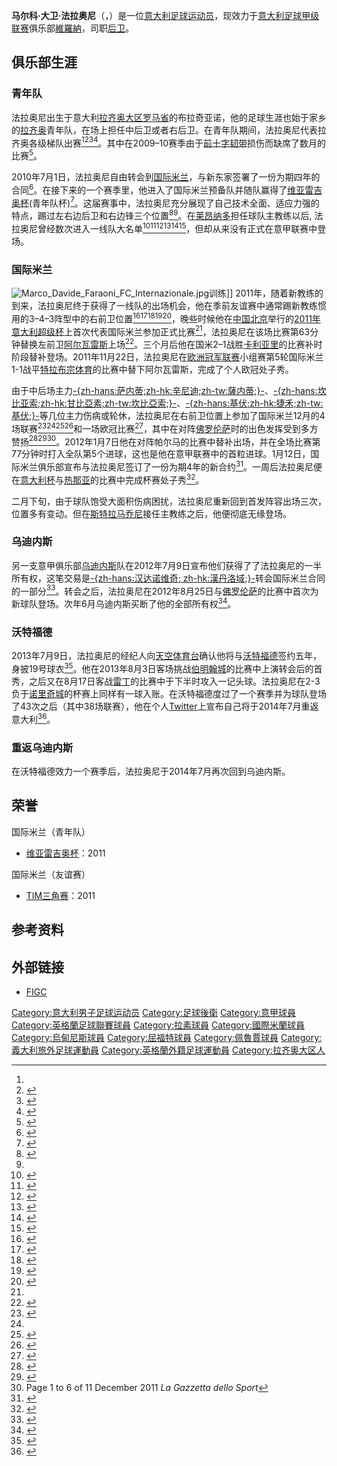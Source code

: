 {{noteTA
|G1=足球
|G2=意甲
|G3=inter
|G4=FAcup
}}
{{Infobox football biography
| playername          = 大卫·法拉奥尼<br />Davide Faraoni
| image               = [[File:Davide_Faraoni.jpg|250px]]
| dateofbirth         = {{birth date and age|1991|10|25|df=y}}
| cityofbirth         = [[布拉恰诺|布拉恰诺]]
| countryofbirth      = 意大利
| height              = {{Height|m=1.79}}<ref name=profile/>
| position            = [[後衛_(足球)|右后卫]]
| currentclub         = [[維羅納足球俱樂部|維羅納]]
| clubnumber          = 5
| youthyears1         = 2004–2010
| youthclubs1         = [[拉齐奥足球俱乐部|拉齐奥]]
| youthyears2         = 2010–2011
| youthclubs2         = [[国际米兰足球俱乐部|国际米兰]]
| years1              = 2011–2012 | caps1 = 14 | goals1 = 1 | clubs1 = [[国际米兰足球俱乐部|国际米兰]]
| years2              = 2012–2013    | caps2  =  10 | goals2  = 0 | clubs2  = [[乌迪内斯足球俱乐部|乌迪内斯]]
| years3              = 2013–2014    | caps3    =  38 | goals3  =   4  | clubs3 = [[沃特福德足球俱乐部|沃特福德]]
| years4              = 2014–2017    | caps4 = 5 | goals4 = 0 | clubs4 = [[乌迪内斯足球俱乐部|乌迪内斯]]
| years5              = 2015      | caps5 = 15 | goals5 = 1 | clubs5 = → [[佩魯賈足球會|佩魯賈]] (loan)
| years6              = 2015–2016 | caps6 = 36 | goals6 = 0 | clubs6 = → [[諾瓦拉足球俱樂部|路華拿]] (loan)
| years7              = 2017–2019 | caps7 = 43 | goals7 = 3 | clubs7 = [[克罗托内足球俱乐部|克羅托內]]
| years8              = 2019      | caps8 = 17 | goals8 = 3 | clubs8 = → [[維羅納足球俱樂部|維羅納]] (loan)
| years9              = 2019–     | caps9 = 14  | goals9 = 2 | clubs9 = [[維羅納足球俱樂部|維羅納]]
| totalcaps           = 
| totalgoals          = 
| nationalyears1      = 2006–2007
| nationalteam1       = 意大利 U-16
| nationalcaps1       = 5
| nationalgoals1      = 0
| nationalyears2      = 2007–2008
| nationalteam2       = [[義大利17歲以下國家足球隊|意大利 U-17]]
| nationalcaps2       = 11
| nationalgoals2      = 0
| nationalyears3      = 2009
| nationalteam3       = 意大利 U-18
| nationalcaps3       = 5
| nationalgoals3      = 0
| nationalyears4      = 2008–2010
| nationalteam4       = [[義大利19歲以下國家足球隊|意大利 U-19]]
| nationalcaps4       = 6 <!--FIGC archive was wrong, added Romania, Ukraine and elite round  -->
| nationalgoals4      = 0
| nationalyears5      = 2011
| nationalteam5       = [[義大利20歲以下國家足球隊|意大利 U-20]]
| nationalcaps5       = 1
| nationalgoals5      = 0
| nationalyears6      = 2010–2012
| nationalteam6       = [[義大利21歲以下國家足球隊|意大利 U-21]]
| nationalcaps6       = 7
| nationalgoals6      = 0
| club-update         = 2019年12月1日
| nationalteam-update = 2012年2月28日
}}

'''马尔科·大卫·法拉奥尼'''（{{lang-it|Marco Davide Faraoni}}，{{bd|1991年|10月25日|||马尔科·大卫·法拉奥尼}}）是一位[[意大利|意大利]][[足球|足球]][[运动员|运动员]]，现效力于[[意大利足球甲级联赛|意大利足球甲级联赛]]俱乐部[[維羅納足球俱樂部|維羅納]]，司职[[後衛_(足球)|后卫]]。

==俱乐部生涯==
===青年队===
法拉奥尼出生于意大利[[拉齐奥|拉齐奥大区]][[罗马省|罗马省]]的布拉奇亚诺，他的足球生涯也始于家乡的[[拉齐奥足球俱乐部|拉齐奥]]青年队，在场上担任中后卫或者右后卫。在青年队期间，法拉奥尼代表拉齐奥各级梯队出赛<ref name=Lazio/><ref name=profile>{{cite news|url=http://www.inter.it/aas/news/reader?N=48732&L=it|title=Marco Davide Faraoni: cominciamo a conoscerlo|date=2010-07-02|accessdate=2011-08-07|work=FC Interazionale Milano|publisher=www.inter.it|language=it|archive-date=2012-10-12|archive-url=https://web.archive.org/web/20121012213542/http://www.inter.it/aas/news/reader?N=48732&L=it|dead-url=no}}</ref><ref>{{cite news |url=http://www.settoregiovanile.figc.it/REGIONALE/LAZIO/COM_UFF/2004/RG_CU43.pdf |title=Comunicato Ufficiale N°43 (2004–05) |date=2005-04-14 |accessdate=2012-01-16 |work=Comitato Regionale Lazio, Settore Giovanile e Scolastico, FIGC |language=it |archive-url=https://web.archive.org/web/20051023080836/http://www.settoregiovanile.figc.it/REGIONALE/LAZIO/COM_UFF/2004/RG_CU43.pdf |archive-date=2005-10-23 |dead-url=yes }}</ref><ref name=Lazio>{{cite news|url=http://inter.sina.com.cn/news/2008-10-30/00507278.html|title=19岁以下意大利杯：拉齐奥1-4国际米兰|date=2008-10-30|accessdate=2014-08-10|work=FC Internazionale Milano|publisher=inter.sina.com.cn|language=zh-hans|archive-date=2014-08-11|archive-url=https://web.archive.org/web/20140811082142/http://inter.sina.com.cn/news/2008-10-30/00507278.html|dead-url=no}}</ref>。其中在2009–10赛季由于[[前十字韧带|前十字韧带]]损伤而缺席了数月的比赛<ref>{{cite news|url=http://www.goal.com/en/news/10/italy/2009/09/25/1521538/lazio-starlet-faraoni-could-miss-six-months-with-serious|title=Lazio Starlet Faraoni Could Miss Six Months With Serious Knee Injury - Report|date=2009-09-25|accessdate=2014-08-10|work=Rick D'Andrea|publisher=Goal.com|language=en|archive-date=2016-03-08|archive-url=https://web.archive.org/web/20160308044703/http://www.goal.com/en/news/10/italy/2009/09/25/1521538/lazio-starlet-faraoni-could-miss-six-months-with-serious|dead-url=no}}</ref>。

2010年7月1日，法拉奥尼自由转会到[[国际米兰足球俱乐部|国际米兰]]，与新东家签署了一份为期四年的合同<ref>{{cite news|url=http://inter.sina.com.cn/news/2010-07-01/235611399.html|title=马可-戴维-法劳尼从拉齐奥转会至国际米兰|date=2010-07-01|accessdate=2014-08-10|work=FC Internazionale Milano|publisher=inter.sina.com.cn|language=zh-hans|archive-date=2016-03-04|archive-url=https://web.archive.org/web/20160304081639/http://inter.sina.com.cn/news/2010-07-01/235611399.html|dead-url=no}}</ref>。在接下来的一个赛季里，他进入了国际米兰预备队并随队赢得了[[维亚雷吉奥杯|维亚雷吉奥杯]](青年队杯)<ref name=carnival>{{cite news|url=http://inter.sina.com.cn/news/2011-03-09/162912940.html|title=维亚雷吉奥：德尔阿格内洛进球，国际米兰冠军|date=2011-03-09|accessdate=2014-08-10|work=FC Internazionale Milano|publisher=inter.sina.com.cn|language=zh-hans|archive-date=2014-08-11|archive-url=https://web.archive.org/web/20140811082252/http://inter.sina.com.cn/news/2011-03-09/162912940.html|dead-url=no}}</ref>。这届赛事中，法拉奥尼充分展现了自己技术全面、适应力强的特点，踢过左右边后卫和右边锋三个位置<ref>{{cite news|url=http://inter.sina.com.cn/news/2010-10-26/132211963.html|title=预备队：国际米兰4-0帕多瓦|date=2010-10-26|accessdate=2014-08-10|work=FC Internazionale Milano|publisher=inter.sina.com.cn|language=zh-hans|archive-date=2016-03-04|archive-url=https://web.archive.org/web/20160304142005/http://inter.sina.com.cn/news/2010-10-26/132211963.html|dead-url=no}}</ref><ref name=carnival/>。在[[莱昂纳多|莱昂纳多]]担任球队主教练以后, 法拉奥尼曾经数次进入一线队大名单<ref>{{cite news|url=http://inter.sina.com.cn/news/2011-04-16/002313212.html|title=莱昂纳多公布帕尔马v国际米兰21人名单|date=2011-04-16|accessdate=2014-08-10|work=FC Internazionale Milano|publisher=inter.sina.com.cn|language=zh-hans|archive-date=2016-03-04|archive-url=https://web.archive.org/web/20160304141949/http://inter.sina.com.cn/news/2011-04-16/002313212.html|dead-url=no}}</ref><ref>{{cite news|url=http://inter.sina.com.cn/news/2011-04-19/101913232.html|title=意大利杯罗马vs国际米兰：22人大名单|date=2011-04-19|accessdate=2014-08-10|work=FC Internazionale Milano|publisher=inter.sina.com.cn|language=zh-hans|archive-date=2014-08-11|archive-url=https://web.archive.org/web/20140811081818/http://inter.sina.com.cn/news/2011-04-19/101913232.html|dead-url=no}}</ref><ref>{{cite news|url=http://inter.sina.com.cn/news/2011-05-08/015413350.html|title=意甲联赛国际米兰vs佛罗伦萨21人大名单公布|date=2011-05-08|accessdate=2014-08-10|work=FC Internazionale Milano|publisher=inter.sina.com.cn|language=zh-hans|archive-date=2014-08-11|archive-url=https://web.archive.org/web/20140811081654/http://inter.sina.com.cn/news/2011-05-08/015413350.html|dead-url=no}}</ref><ref>{{cite news|url=http://inter.sina.com.cn/news/2011-05-15/015613413.html|title=莱昂纳多公布对阵那不勒斯21人大名单|date=2011-05-15|accessdate=2014-08-10|work=FC Internazionale Milano|publisher=inter.sina.com.cn|language=zh-hans|archive-date=2016-03-04|archive-url=https://web.archive.org/web/20160304142000/http://inter.sina.com.cn/news/2011-05-15/015613413.html|dead-url=no}}</ref><ref>{{cite news|url=http://inter.sina.com.cn/news/2011-05-21/211613444.html|title=莱昂纳多公布对阵卡塔尼亚21人大名单|date=2011-05-21|accessdate=2014-08-10|work=FC Internazionale Milano|publisher=inter.sina.com.cn|language=zh-hans|archive-date=2014-08-11|archive-url=https://web.archive.org/web/20140811081446/http://inter.sina.com.cn/news/2011-05-21/211613444.html|dead-url=no}}</ref><ref>{{cite news|url=http://inter.sina.com.cn/news/2011-05-29/133713495.html|title=意大利杯决赛：所有人奔赴罗马|date=2011-05-29|accessdate=2014-08-10|work=FC Internazionale Milano|publisher=inter.sina.com.cn|language=zh-hans|archive-date=2016-03-04|archive-url=https://web.archive.org/web/20160304141945/http://inter.sina.com.cn/news/2011-05-29/133713495.html|dead-url=no}}</ref>，但却从来没有正式在意甲联赛中登场。

===国际米兰===
[[File:Marco_Davide_Faraoni_FC_Internazionale.jpg|thumb]]训练]]
2011年，随着新教练{{tsl|en|Gian Piero Gasperini||加斯佩里尼}}的到来，法拉奥尼终于获得了一线队的出场机会，他在季前友谊赛中通常踢新教练惯用的3–4–3阵型中的右前卫位置<ref>{{cite news|url=http://china.inter.it/2011-07-15/146492.html|title=热身赛：国际米兰6-1特伦蒂诺|date=2011-07-15|accessdate=2014-08-10|work=FC Internazionale Milano|publisher=china.inter.it|language=zh-hans|archive-date=2014-08-10|archive-url=https://web.archive.org/web/20140810062846/http://china.inter.it/2011-07-15/146492.html|dead-url=no}}</ref><ref>{{cite news|url=http://china.inter.it/2011-07-18/146778.html|title=热身赛：国际米兰6-1梅佐科罗纳|date=2011-07-18|accessdate=2014-08-10|work=FC Internazionale Milano|publisher=china.inter.it|language=zh-hans|archive-date=2014-08-10|archive-url=https://web.archive.org/web/20140810063914/http://china.inter.it/2011-07-18/146778.html|dead-url=no}}</ref><ref>{{cite news|url=http://china.inter.it/2011-07-21/147176.html|title=热身赛：国际米兰4-1克雷莫纳|date=2011-07-21|accessdate=2014-08-10|work=FC Internazionale Milano|publisher=china.inter.it|language=zh-hans|archive-date=2014-08-10|archive-url=https://web.archive.org/web/20140810063107/http://china.inter.it/2011-07-21/147176.html|dead-url=no}}</ref><ref>{{cite news|url=http://china.inter.it/2011-07-25/147605.html|title=热身赛：加拉塔萨雷0-0国际米兰|date=2011-07-25|accessdate=2014-08-10|work=FC Internazionale Milano|publisher=china.inter.it|language=zh-hans|archive-date=2014-08-10|archive-url=https://web.archive.org/web/20140810063911/http://china.inter.it/2011-07-25/147605.html|dead-url=no}}</ref><ref>{{cite news|url=http://china.inter.it/2011-07-31/148176.html|title=热身赛：国际米兰2-0凯尔特人|date=2011-07-31|accessdate=2014-08-10|work=FC Internazionale Milano|publisher=china.inter.it|language=zh-hans|archive-date=2014-08-10|archive-url=https://web.archive.org/web/20140810064559/http://china.inter.it/2011-07-31/148176.html|dead-url=no}}</ref>，晚些时候他在[[中国|中国]][[北京|北京]]举行的[[2011年意大利超级杯|2011年意大利超级杯]]上首次代表国际米兰参加正式比赛<ref name=supercup/>，法拉奥尼在该场比赛第63分钟替换左前卫[[里卡多·阿尔瓦雷斯|阿尔瓦雷斯]]上场<ref name=supercup>{{cite news|url=http://china.inter.it/2011-08-06/149153.html|title=2011意大利超级杯：国际米兰1比2惜败AC米兰|date=2011-08-06|accessdate=2014-08-10|work=FC Internazionale Milano|publisher=china.inter.it|language=zh-hans|archive-date=2014-08-10|archive-url=https://web.archive.org/web/20140810054643/http://china.inter.it/2011-08-06/149153.html|dead-url=no}}</ref>。三个月后他在国米2–1战胜[[卡利亚里足球俱乐部|卡利亚里]]的比赛补时阶段替补登场。2011年11月22日，法拉奥尼在[[2011–12年欧洲冠军联赛|欧洲冠军联赛]]小组赛第5轮国际米兰1-1战平[[特拉布宗体育|特拉布宗体育]]的比赛中替下阿尔瓦雷斯，完成了个人欧冠处子秀。

由于中后场主力[[哈维尔·萨内蒂|-{zh-hans:萨内蒂;zh-hk:辛尼迪;zh-tw:薩内蒂;}-]]、[[埃斯特万·坎比亚索|-{zh-hans:坎比亚索;zh-hk:甘比亞素;zh-tw:坎比亞索;}-]]、[[克里斯蒂安·基伏|-{zh-hans:基伏;zh-hk:捷禾;zh-tw:基伏;}-]]等几位主力伤病或轮休，法拉奥尼在右前卫位置上参加了国际米兰12月的4场联赛<ref>{{cite news|url=http://china.inter.it/2011-12-04/162712.html|title=意甲国际米兰-乌迪内斯：首发名单|date=2011-12-04|accessdate=2014-08-10|work=FC Internazionale Milano|publisher=china.inter.it|language=zh-hans|archive-date=2014-08-10|archive-url=https://web.archive.org/web/20140810063958/http://china.inter.it/2011-12-04/162712.html|dead-url=no}}</ref><ref name=Florentina/><ref>{{cite news|url=http://china.inter.it/2011-12-14/163855.html|title=意甲补赛热那亚-国际米兰：首发名单|date=2011-12-14|accessdate=2014-08-10|work=FC Internazionale Milano|publisher=china.inter.it|language=zh-hans|archive-date=2014-08-10|archive-url=https://web.archive.org/web/20140810055401/http://china.inter.it/2011-12-14/163855.html|dead-url=no}}</ref><ref>{{cite news|url=http://china.inter.it/2011-12-20/164566.html|title=意甲国际米兰VS莱切：22人大名单|date=2011-12-20|accessdate=2014-08-10|work=FC Internazionale Milano|publisher=china.inter.it|language=zh-hans|archive-date=2014-08-10|archive-url=https://web.archive.org/web/20140810061730/http://china.inter.it/2011-12-20/164566.html|dead-url=no}}</ref>和一场欧冠比赛<ref>{{cite news|url=http://china.inter.it/2011-12-08/163191.html|title=欧冠：国际米兰1-2莫斯科中央陆军|date=2011-12-08|accessdate=2014-08-10|work=FC Internazionale Milano|publisher=china.inter.it|language=zh-hans|archive-date=2014-08-10|archive-url=https://web.archive.org/web/20140810060626/http://china.inter.it/2011-12-08/163191.html|dead-url=no}}</ref>，其中在对阵[[佛罗伦萨足球俱乐部|佛罗伦萨]]时的出色发挥受到多方赞扬<ref>{{Cite web |url=http://www.inter.it/aas/partita/mc?idpartita=3920&L=en |title=Inter.it user vote |accessdate=2014-08-09 |archive-date=2012-01-02 |archive-url=https://web.archive.org/web/20120102131820/http://www.inter.it/aas/partita/mc?idpartita=3920&L=en |dead-url=no }}</ref><ref name=Florentina>{{cite news|url=http://china.inter.it/2011-12-11/163529.html|title=意甲：国际米兰2-0佛罗伦萨|date=2011-12-11|accessdate=2014-08-10|work=FC Internazionale Milano|publisher=china.inter.it|language=zh-hans|archive-date=2014-08-10|archive-url=https://web.archive.org/web/20140810060855/http://china.inter.it/2011-12-11/163529.html|dead-url=no}}</ref><ref>Page 1 to 6 of 11 December 2011 ''La Gazzetta dello Sport''</ref>。2012年1月7日他在对阵帕尔马的比赛中替补出场，并在全场比赛第77分钟时打入全队第5个进球，这也是他在意甲联赛中的首粒进球。1月12日，国际米兰俱乐部宣布与法拉奥尼签订了一份为期4年的新合约<ref>{{cite news|url=http://china.inter.it/2012-01-13/166522.html|title=法拉奥尼专访：和国米续约至2016年很开心|date=2012-01-13|accessdate=2014-08-10|work=FC Internazionale Milano|publisher=china.inter.it|language=zh-hans|archive-date=2014-08-10|archive-url=https://web.archive.org/web/20140810063636/http://china.inter.it/2012-01-13/166522.html|dead-url=no}}</ref>。一周后法拉奥尼便在[[意大利杯|意大利杯]]与[[热那亚板球与足球俱乐部|热那亚]]的比赛中完成杯赛处子秀<ref>{{cite news|url=http://china.inter.it/2012-01-20/167089.html|title=意大利杯：国际米兰2-1热那亚|date=2012-01-20|accessdate=2014-08-10|work=FC Internazionale Milano|publisher=china.inter.it|language=zh-hans|archive-date=2014-08-10|archive-url=https://web.archive.org/web/20140810055836/http://china.inter.it/2012-01-20/167089.html|dead-url=no}}</ref>。

二月下旬，由于球队饱受大面积伤病困扰，法拉奥尼重新回到首发阵容出场三次，位置多有变动。但在[[安德烈·斯特拉马乔尼|斯特拉马乔尼]]接任主教练之后，他便彻底无缘登场。

=== 乌迪内斯 ===
另一支意甲俱乐部[[乌迪内斯足球俱乐部|乌迪内斯]]队在2012年7月9日宣布他们获得了了法拉奥尼的一半所有权，这笔交易是[[萨米尔·汉达诺维奇|-{zh-hans:汉达诺维奇; zh-hk:漢丹洛域;}-]]转会国际米兰合同的一部分<ref>{{cite news|url=http://udinese.it/ENG/script/view.php?id=1583|title=Faraoni is with Udinese!|date=2012-07-09|accessdate=2012-07-12|archiveurl=http://web-archive-it.com/page/431739/2012-10-14/http://www.udinese.it/ENG/script/view.php?id=1583|archivedate=2012-10-14|work=''[[乌迪内斯足球俱乐部|乌迪内斯]]''|publisher=udinese.it|language=zh-hans}}</ref>。转会之后，法拉奥尼在2012年8月25日与[[佛罗伦萨足球俱乐部|佛罗伦萨]]的比赛中首次为新球队登场。次年6月乌迪内斯买断了他的全部所有权<ref>{{cite news|url=http://sports.sina.com.cn/g/seriea/2013-07-12/08406666758.shtml|title=意甲夏季转会一览：卡卡回归AC米兰 标王伊瓜因|date=2013-09-03|accessdate=2014-08-10|work=马舸|publisher=新浪体育|language=zh-hans|archive-date=2016-03-04|archive-url=https://web.archive.org/web/20160304112620/http://sports.sina.com.cn/g/seriea/2013-07-12/08406666758.shtml|dead-url=no}}</ref>。

=== 沃特福德 ===
2013年7月9日，法拉奥尼的经纪人向[[天空体育台|天空体育台]]确认他将与[[沃特福德足球俱乐部|沃特福德]]签约五年，身披19号球衣<ref>{{cite news|url=http://www1.skysports.com/football/news/11686/8810520/transfer-news-udinese-defender-marco-davide-faraoni-agrees-to-join-watford|title=Transfer News: Udinese defender Marco Davide Faraoni agrees to join Watford|date=2013-07-06|accessdate=2014-08-02|work=Nadia Carminati|publisher=skysports.com|language=en|archive-date=2020-11-11|archive-url=https://web.archive.org/web/20201111234858/https://www.skysports.com/football/news/11686/8810520/Transfer-News-Udinese-defender-Marco-Davide-Faraoni-agrees-to-join-Watford|dead-url=no}}</ref>。他在2013年8月3日客场挑战[[伯明翰足球會|伯明翰城]]的比赛中上演转会后的首秀，之后又在8月17日客战[[雷丁足球俱乐部|雷丁]]的比赛中于下半时攻入一记头球。法拉奥尼在2-3负于[[诺里奇城足球俱乐部|诺里奇城]]的杯赛上同样有一球入账。在沃特福德度过了一个赛季并为球队登场了43次之后（其中38场联赛），他在个人[[Twitter|Twitter]]上宣布自己将于2014年7月重返意大利<ref>{{cite news|url=http://footballleagueworld.co.uk/faraoni-indicates-he-has-rejoined-udinese690/|title=Watford’s Faraoni says he has rejoined Udinese|date=2014-07-02|accessdate=2014-08-02|work=Sean Makin|publisher=footballleagueworld.co.uk|language=en|archive-date=2019-07-14|archive-url=https://web.archive.org/web/20190714012500/https://footballleagueworld.co.uk/faraoni-indicates-he-has-rejoined-udinese690/|dead-url=no}}</ref>。

=== 重返乌迪内斯 ===

在沃特福德效力一个赛季后，法拉奥尼于2014年7月再次回到乌迪内斯。

==荣誉==
; 国际米兰（青年队）
* [[维亚雷吉奥杯|维亚雷吉奥杯]]：2011
; 国际米兰（友谊赛）
* [[TIM三角赛|TIM三角赛]]：2011

==参考资料==
{{reflist|2}}

==外部链接==
* [https://web.archive.org/web/20140118145244/http://www.figc.it/nazionali/DettaglioConvocato?codiceConvocato=3165&squadra=2 FIGC] {{it icon}}

{{維羅納球員名單}}

{{Portal bar|意大利|足球|人物}}
{{DEFAULTSORT:Faraoni, Marco}}
[[Category:意大利男子足球运动员|Category:意大利男子足球运动员]]
[[Category:足球後衛|Category:足球後衛]]
[[Category:意甲球員|Category:意甲球員]]
[[Category:英格蘭足球聯賽球員|Category:英格蘭足球聯賽球員]]
[[Category:拉素球員|Category:拉素球員]]
[[Category:國際米蘭球員|Category:國際米蘭球員]]
[[Category:烏甸尼斯球員|Category:烏甸尼斯球員]]
[[Category:屈福特球員|Category:屈福特球員]]
[[Category:佩魯賈球員|Category:佩魯賈球員]]
[[Category:義大利旅外足球運動員|Category:義大利旅外足球運動員]]
[[Category:英格蘭外籍足球運動員|Category:英格蘭外籍足球運動員]]
[[Category:拉齐奥大区人|Category:拉齐奥大区人]]